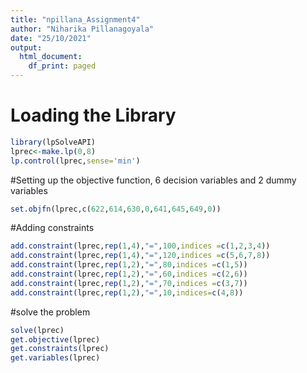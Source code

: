---
title: "npillana_Assignment4"
author: "Niharika Pillanagoyala"
date: "25/10/2021"
output:
  html_document:
    df_print: paged
---

# Loading the Library 

```{r}
library(lpSolveAPI)
lprec<-make.lp(0,8)
lp.control(lprec,sense='min')
```

#Setting up the objective function, 6 decision variables and 2 dummy variables

```{r}
set.objfn(lprec,c(622,614,630,0,641,645,649,0))
```

#Adding constraints

```{r}
add.constraint(lprec,rep(1,4),"=",100,indices =c(1,2,3,4))
add.constraint(lprec,rep(1,4),"=",120,indices =c(5,6,7,8))
add.constraint(lprec,rep(1,2),"=",80,indices =c(1,5))
add.constraint(lprec,rep(1,2),"=",60,indices =c(2,6))
add.constraint(lprec,rep(1,2),"=",70,indices =c(3,7))
add.constraint(lprec,rep(1,2),"=",10,indices=c(4,8))
```

#solve the problem

```{r}
solve(lprec)
get.objective(lprec)
get.constraints(lprec)
get.variables(lprec)
```

